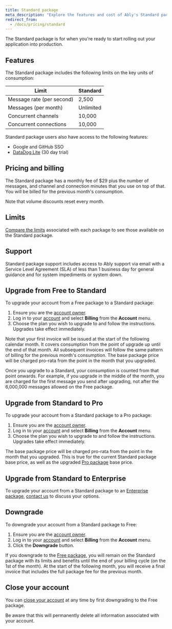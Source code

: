 ```yaml
---
title: Standard package
meta_description: "Explore the features and cost of Ably's Standard package."
redirect_from:
  - /docs/pricing/standard
---
```


The Standard package is for when you're ready to start rolling out your application into production.

## Features <a id="features"/>

The Standard package includes the following limits on the key units of consumption:

| Limit | Standard |
| ----- | -------- |
| Message rate (per second) | 2,500 |
| Messages (per month) | Unlimited |
| Concurrent channels | 10,000 |
| Concurrent connections | 10,000 |

Standard package users also have access to the following features:

* Google and GitHub SSO
* [DataDog Lite](/docs/platform/integrations/streaming/datadog#lite) (30 day trial)

## Pricing and billing <a id="pricing"/>

The Standard package has a monthly fee of $29 plus the number of messages, and channel and connection minutes that you use on top of that. You will be billed for the previous month's consumption.

Note that volume discounts reset every month.

## Limits <a id="limits"/>

[Compare the limits](/docs/platform/pricing/limits) associated with each package to see those available on the Standard package.

## Support <a id="support"/>

Standard package support includes access to Ably support via email with a Service Level Agreement (SLA) of less than 1 business day for general guidance and for system impediments or system down.

## Upgrade from Free to Standard <a id="free-standard"/>

To upgrade your account from a Free package to a Standard package:

1. Ensure you are the [account owner](/docs/platform/account/users).
2. Log in to your [account](https://ably.com/login) and select **Billing** from the **Account** menu.
3. Choose the plan you wish to upgrade to and follow the instructions. Upgrades take effect immediately.

Note that your first invoice will be issued at the start of the following calendar month. It covers consumption from the point of upgrade up until the end of that month. All subsequent invoices will follow the same pattern of billing for the previous month's consumption. The base package price will be charged pro-rata from the point in the month that you upgraded.

Once you upgrade to a Standard, your consumption is counted from that point onwards. For example, if you upgrade in the middle of the month, you are charged for the first message you send after upgrading, not after the 6,000,000 messages allowed on the Free package.

## Upgrade from Standard to Pro <a id="standard-pro"/>

To upgrade your account from a Standard package to a Pro package:

1. Ensure you are the [account owner](/docs/platform/account/users).
2. Log in to your [account](https://ably.com/login) and select **Billing** from the **Account** menu.
3. Choose the plan you wish to upgrade to and follow the instructions. Upgrades take effect immediately.

The base package price will be charged pro-rata from the point in the month that you upgraded. This is true for the current Standard package base price, as well as the upgraded [Pro package](/docs/platform/pricing/pro) base price.

## Upgrade from Standard to Enterprise <a id="standard-enterprise"/>

To upgrade your account from a Standard package to an [Enterprise package](/docs/platform/pricing/enterprise), [contact us](https://ably.com/contact?cta=enterprise_package) to discuss your options.

## Downgrade <a id="downgrade"/>

To downgrade your account from a Standard package to Free:

1. Ensure you are the [account owner](/docs/platform/account/users).
2. Log in to your [account](https://ably.com/login) and select **Billing** from the **Account** menu.
3. Click the **Downgrade** button.

If you downgrade to the [Free package](/docs/platform/pricing/free), you will remain on the Standard package with its limits and benefits until the end of your billing cycle (on the 1st of the month). At the start of the following month, you will receive a final invoice that includes the full package fee for the previous month.

## Close your account <a id="close"/>

You can [close your account](/docs/platform/account/users#close) at any time by first downgrading to the Free package.

<Aside data-type='note'>
Be aware that this will permanently delete all information associated with your account.
</Aside>
